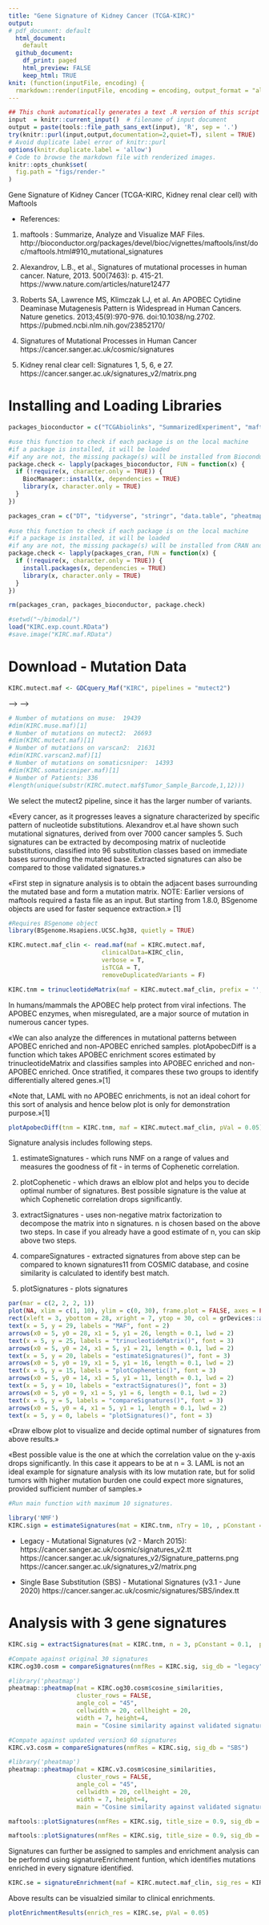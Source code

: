 ---
title: "Gene Signature of Kidney Cancer (TCGA-KIRC)"
output:
# pdf_document: default
  html_document: 
    default
  github_document: 
    df_print: paged
    html_preview: FALSE
    keep_html: TRUE
knit: (function(inputFile, encoding) {
  rmarkdown::render(inputFile, encoding = encoding, output_format = "all") })        
---
  
```{r error=TRUE, message=FALSE, warning=FALSE, include=FALSE, purl=FALSE, results='hide'}
## This chunk automatically generates a text .R version of this script when running within knitr.
input  = knitr::current_input()  # filename of input document
output = paste(tools::file_path_sans_ext(input), 'R', sep = '.')
try(knitr::purl(input,output,documentation=2,quiet=T), silent = TRUE)
# Avoid duplicate label error of knitr::purl
options(knitr.duplicate.label = 'allow')
# Code to browse the markdown file with renderized images.
knitr::opts_chunk$set(
  fig.path = "figs/render-"
)
```

Gene Signature of Kidney Cancer (TCGA-KIRC, Kidney renal clear cell) with Maftools

- References: 

1. maftools : Summarize, Analyze and Visualize MAF Files. 
http://bioconductor.org/packages/devel/bioc/vignettes/maftools/inst/doc/maftools.html#910_mutational_signatures

2. Alexandrov, L.B., et al., Signatures of mutational processes in human cancer. Nature, 2013. 500(7463): p. 415-21. 
https://www.nature.com/articles/nature12477

3. Roberts SA, Lawrence MS, Klimczak LJ, et al. An APOBEC Cytidine Deaminase Mutagenesis Pattern is Widespread in Human Cancers. Nature genetics. 2013;45(9):970-976. doi:10.1038/ng.2702. https://pubmed.ncbi.nlm.nih.gov/23852170/

4. Signatures of Mutational Processes in Human Cancer
https://cancer.sanger.ac.uk/cosmic/signatures


5. Kidney renal clear cell: Signatures 1, 5, 6, e 27.
https://cancer.sanger.ac.uk/signatures_v2/matrix.png

# Installing and Loading Libraries            


```{r message=FALSE, warning=FALSE, paged.print=FALSE}
packages_bioconductor = c("TCGAbiolinks", "SummarizedExperiment", "maftools","BSgenome.Hsapiens.UCSC.hg38")

#use this function to check if each package is on the local machine
#if a package is installed, it will be loaded
#if any are not, the missing package(s) will be installed from Bioconductor and loaded
package.check <- lapply(packages_bioconductor, FUN = function(x) {
  if (!require(x, character.only = TRUE)) {
    BiocManager::install(x, dependencies = TRUE)
    library(x, character.only = TRUE)
  }
})

packages_cran = c("DT", "tidyverse", "stringr", "data.table", "pheatmap")
  
#use this function to check if each package is on the local machine
#if a package is installed, it will be loaded
#if any are not, the missing package(s) will be installed from CRAN and loaded
package.check <- lapply(packages_cran, FUN = function(x) {
  if (!require(x, character.only = TRUE)) {
    install.packages(x, dependencies = TRUE)
    library(x, character.only = TRUE)
  }
})

rm(packages_cran, packages_bioconductor, package.check)
```


```{r message=FALSE, warning=FALSE, paged.print=FALSE}
#setwd("~/bimodal/")
load("KIRC.exp.count.RData")
#save.image("KIRC.maf.RData")

```

# Download - Mutation Data

```{r}
KIRC.mutect.maf <- GDCquery_Maf("KIRC", pipelines = "mutect2") 
```

<!-- ```{r}  -->
<!-- #KIRC.muse.maf <- GDCquery_Maf("KIRC", pipelines = "muse") --> -->
<!-- #KIRC.varscan2.maf <- GDCquery_Maf("KIRC", pipelines = "varscan2") --> -->
<!-- #KIRC.somaticsniper.maf <- GDCquery_Maf("KIRC", pipelines = "somaticsniper") -->
<!-- ``` -->

```{r eval = FALSE }
# Number of mutations on muse:  19439
#dim(KIRC.muse.maf)[1]
# Number of mutations on mutect2:  26693
#dim(KIRC.mutect.maf)[1]
# Number of mutations on varscan2:  21631
#dim(KIRC.varscan2.maf)[1]
# Number of mutations on somaticsniper:  14393
#dim(KIRC.somaticsniper.maf)[1]
# Number of Patients: 336
#length(unique(substr(KIRC.mutect.maf$Tumor_Sample_Barcode,1,12)))


```

We select the mutect2 pipeline, since it has the larger number of variants.

«Every cancer, as it progresses leaves a signature characterized by specific pattern of nucleotide substitutions. Alexandrov et.al have shown such mutational signatures, derived from over 7000 cancer samples 5. Such signatures can be extracted by decomposing matrix of nucleotide substitutions, classified into 96 substitution classes based on immediate bases surrounding the mutated base. Extracted signatures can also be compared to those validated signatures.»

«First step in signature analysis is to obtain the adjacent bases surrounding the mutated base and form a mutation matrix. NOTE: Earlier versions of maftools required a fasta file as an input. But starting from 1.8.0, BSgenome objects are used for faster sequence extraction.» [1]



```{r message=FALSE, warning=FALSE, paged.print=FALSE}
#Requires BSgenome object
library(BSgenome.Hsapiens.UCSC.hg38, quietly = TRUE)

KIRC.mutect.maf_clin <- read.maf(maf = KIRC.mutect.maf, 
                          clinicalData=KIRC_clin, 
                          verbose = T, 
                          isTCGA = T, 
                          removeDuplicatedVariants = F)

KIRC.tnm = trinucleotideMatrix(maf = KIRC.mutect.maf_clin, prefix = '', add = TRUE, ref_genome = "BSgenome.Hsapiens.UCSC.hg38")
```

In humans/mammals the APOBEC help protect from viral infections. The APOBEC enzymes, when misregulated, are a major source of mutation in numerous cancer types.

«We can also analyze the differences in mutational patterns between APOBEC enriched and non-APOBEC enriched samples. plotApobecDiff is a function which takes APOBEC enrichment scores estimated by trinucleotideMatrix and classifies samples into APOBEC enriched and non-APOBEC enriched. Once stratified, it compares these two groups to identify differentially altered genes.»[1]

«Note that, LAML with no APOBEC enrichments, is not an ideal cohort for this sort of analysis and hence below plot is only for demonstration purpose.»[1]

```{r }
plotApobecDiff(tnm = KIRC.tnm, maf = KIRC.mutect.maf_clin, pVal = 0.05)
```
Signature analysis includes following steps.

1. estimateSignatures - which runs NMF on a range of values and measures the goodness of fit - in terms of Cophenetic correlation.

2. plotCophenetic - which draws an elblow plot and helps you to decide optimal number of signatures. Best possible signature is the value at which Cophenetic correlation drops significantly.

3. extractSignatures - uses non-negative matrix factorization to decompose the matrix into n signatures. n is chosen based on the above two steps. In case if you already have a good estimate of n, you can skip above two steps.

4. compareSignatures - extracted signatures from above step can be compared to known signatures11 from COSMIC database, and cosine similarity is calculated to identify best match.

5. plotSignatures - plots signatures


```{r echo=FALSE }
par(mar = c(2, 2, 2, 1))
plot(NA, xlim = c(1, 10), ylim = c(0, 30), frame.plot = FALSE, axes = FALSE, xlab = NA, ylab = NA)
rect(xleft = 3, ybottom = 28, xright = 7, ytop = 30, col = grDevices::adjustcolor("gray70", alpha.f = 0.6), lwd = 1.2, border = "maroon")
text(x = 5, y = 29, labels = "MAF", font = 2)
arrows(x0 = 5, y0 = 28, x1 = 5, y1 = 26, length = 0.1, lwd = 2)
text(x = 5, y = 25, labels = "trinucleotideMatrix()", font = 3)
arrows(x0 = 5, y0 = 24, x1 = 5, y1 = 21, length = 0.1, lwd = 2)
text(x = 5, y = 20, labels = "estimateSignatures()", font = 3)
arrows(x0 = 5, y0 = 19, x1 = 5, y1 = 16, length = 0.1, lwd = 2)
text(x = 5, y = 15, labels = "plotCophenetic()", font = 3)
arrows(x0 = 5, y0 = 14, x1 = 5, y1 = 11, length = 0.1, lwd = 2)
text(x = 5, y = 10, labels = "extractSignatures()", font = 3)
arrows(x0 = 5, y0 = 9, x1 = 5, y1 = 6, length = 0.1, lwd = 2)
text(x = 5, y = 5, labels = "compareSignatures()", font = 3)
arrows(x0 = 5, y0 = 4, x1 = 5, y1 = 1, length = 0.1, lwd = 2)
text(x = 5, y = 0, labels = "plotSignatures()", font = 3)
```

«Draw elbow plot to visualize and decide optimal number of signatures from above results.»

«Best possible value is the one at which the correlation value on the y-axis drops significantly. In this case it appears to be at n = 3. LAML is not an ideal example for signature analysis with its low mutation rate, but for solid tumors with higher mutation burden one could expect more signatures, provided sufficient number of samples.»


```{r fig.height=5, fig.width=5}
#Run main function with maximum 10 signatures. 

library('NMF')
KIRC.sign = estimateSignatures(mat = KIRC.tnm, nTry = 10, , pConstant = 0.1, plotBestFitRes = T, parallel = 2)
```

- Legacy - Mutational Signatures (v2 - March 2015):
https://cancer.sanger.ac.uk/cosmic/signatures_v2.tt
https://cancer.sanger.ac.uk/signatures_v2/Signature_patterns.png
https://cancer.sanger.ac.uk/signatures_v2/matrix.png


- Single Base Substitution (SBS) - Mutational Signatures (v3.1 - June 2020)
https://cancer.sanger.ac.uk/cosmic/signatures/SBS/index.tt


# Analysis with 3 gene signatures

```{r  fig.width=8, fig.height=5, fig.align='center'}
KIRC.sig = extractSignatures(mat = KIRC.tnm, n = 3, pConstant = 0.1,  parallel = 2)

#Compate against original 30 signatures 
KIRC.og30.cosm = compareSignatures(nmfRes = KIRC.sig, sig_db = "legacy")

#library('pheatmap')
pheatmap::pheatmap(mat = KIRC.og30.cosm$cosine_similarities, 
                   cluster_rows = FALSE, 
                   angle_col = "45",
                   cellwidth = 20, cellheight = 20,
                   width = 7, height=4,
                   main = "Cosine similarity against validated signatures - Legacy")
```


```{r fig.width=14, fig.height=4, fig.align='center'}

#Compate against updated version3 60 signatures 
KIRC.v3.cosm = compareSignatures(nmfRes = KIRC.sig, sig_db = "SBS")

#library('pheatmap')
pheatmap::pheatmap(mat = KIRC.v3.cosm$cosine_similarities, 
                   cluster_rows = FALSE, 
                   angle_col = "45",
                   cellwidth = 20, cellheight = 20,
                   width = 7, height=4,                   
                   main = "Cosine similarity against validated signatures - SBS")
```



```{r fig.width=6, fig.height=4, fig.align='center', eval = T}
maftools::plotSignatures(nmfRes = KIRC.sig, title_size = 0.9, sig_db = "legacy")
```

```{r fig.width=6, fig.height=4, fig.align='center', eval = T}
maftools::plotSignatures(nmfRes = KIRC.sig, title_size = 0.9, sig_db = "SBS")
```
Signatures can further be assigned to samples and enrichment analysis can be performd using signatureEnrichment funtion, which identifies mutations enriched in every signature identified.




```{r}
KIRC.se = signatureEnrichment(maf = KIRC.mutect.maf_clin, sig_res = KIRC.sig)
```

Above results can be visualzied similar to clinical enrichments.

```{r}
plotEnrichmentResults(enrich_res = KIRC.se, pVal = 0.05)
```


<!-- ```{r } -->
<!-- library("barplot3d") -->
<!-- #Visualize first signature -->
<!-- sig1 = KIRC.sig$signatures[,1] -->
<!-- barplot3d::legoplot3d(contextdata = sig1, labels = FALSE, scalexy = 0.01, sixcolors = "sanger", alpha = 0.5) -->
<!-- ``` -->